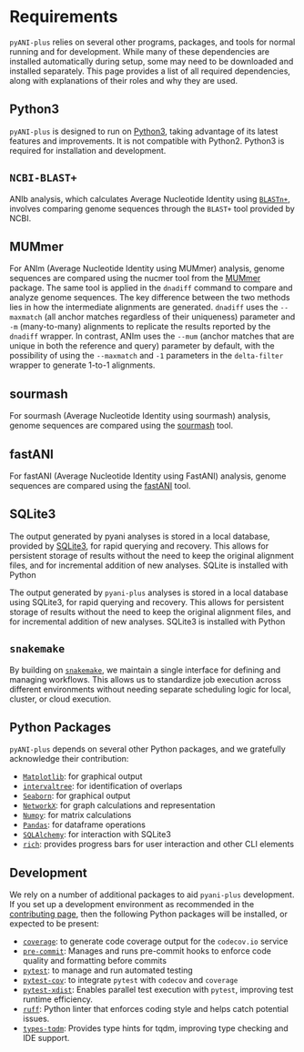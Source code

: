 # Requirements {.unnumbered}

`pyANI-plus` relies on several other programs, packages, and tools for normal running and for development. While many of these dependencies are installed automatically during setup, some may need to be downloaded and installed separately. This page provides a list of all required dependencies, along with explanations of their roles and why they are used.

## Python3

`pyANI-plus` is designed to run on [Python3](https://www.python.org/), taking advantage of its latest features and improvements. It is not compatible with Python2. Python3 is required for installation and development.

## `NCBI-BLAST+`

ANIb analysis, which calculates Average Nucleotide Identity using [`BLASTn+`](https://blast.ncbi.nlm.nih.gov/doc/blast-help/downloadblastdata.html#downloadblastdata), involves comparing genome sequences through the `BLAST+` tool provided by NCBI. 

## MUMmer
For ANIm (Average Nucleotide Identity using MUMmer) analysis, genome sequences are compared using the nucmer tool from the [MUMmer](https://mummer.sourceforge.net/) package. The same tool is applied in the `dnadiff` command to compare and analyze genome sequences. The key difference between the two methods lies in how the intermediate alignments are generated. `dnadiff` uses the `--maxmatch` (all anchor matches regardless of their uniqueness) parameter and `-m` (many-to-many) alignments to replicate the results reported by the `dnadiff` wrapper. In contrast, ANIm uses the `--mum` (anchor matches that are unique in both the reference and query) parameter by default, with the possibility of using the `--maxmatch` and `-1` parameters in the `delta-filter` wrapper to generate 1-to-1 alignments.

## sourmash
For sourmash (Average Nucleotide Identity using sourmash) analysis, genome sequences are compared using the [sourmash](https://sourmash.readthedocs.io/en/latest/) tool. 

## fastANI
For fastANI (Average Nucleotide Identity using FastANI) analysis, genome sequences are compared using the [fastANI](https://github.com/ParBLiSS/FastANI) tool. 

## SQLite3
The output generated by pyani analyses is stored in a local database, provided by [SQLite3](https://www.sqlite.org/), for rapid querying and recovery. This allows for persistent storage of results without the need to keep the original alignment files, and for incremental addition of new analyses. SQLite is installed with Python

The output generated by `pyani-plus` analyses is stored in a local database using SQLite3, for rapid querying and recovery. This allows for persistent storage of results without the need to keep the original alignment files, and for incremental addition of new analyses. SQLite3 is installed with Python

## `snakemake`

By building on [`snakemake`](https://snakemake.readthedocs.io/en/stable/), we maintain a single interface for defining and managing workflows. This allows us to standardize job execution across different environments without needing separate scheduling logic for local, cluster, or cloud execution.

## Python Packages

`pyANI-plus` depends on several other Python packages, and we gratefully acknowledge their contribution:

- [`Matplotlib`](https://matplotlib.org/): for graphical output
- [`intervaltree`](https://github.com/chaimleib/intervaltree): for identification of overlaps
- [`Seaborn`](https://seaborn.pydata.org/index.html): for graphical output
- [`NetworkX`](https://networkx.org/): for graph calculations and representation
- [`Numpy`](https://numpy.org/): for matrix calculations
- [`Pandas`](https://pandas.pydata.org/): for dataframe operations
- [`SQLAlchemy`](https://www.sqlalchemy.org/): for interaction with SQLite3
- [`rich`](https://rich.readthedocs.io/en/stable/introduction.html): provides progress bars for user interaction and other CLI elements

## Development

We rely on a number of additional packages to aid `pyani-plus` development. If you set up a development environment as recommended in the [contributing page](contributing.qmd), then the following Python packages will be installed, or expected to be present:

- [`coverage`](https://pypi.org/project/coverage/): to generate code coverage output for the `codecov.io` service
- [`pre-commit`](https://pre-commit.com/): Manages and runs pre-commit hooks to enforce code quality and formatting before commits
- [`pytest`](https://pytest.org/en/latest/): to manage and run automated testing
- [`pytest-cov`](https://pypi.org/project/pytest-cov/): to integrate `pytest` with `codecov` and `coverage`
- [`pytest-xdist`](https://pypi.org/project/pytest-xdist/): Enables parallel test execution with `pytest`, improving test runtime efficiency.
- [`ruff`](https://docs.astral.sh/ruff/): Python linter that enforces coding style and helps catch potential issues.
- [`types-tqdm`](https://pypi.org/project/types-tqdm/): Provides type hints for tqdm, improving type checking and IDE support.

